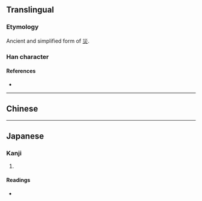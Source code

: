 {{also|災}}
{{character info}}
==Translingual==

===Etymology===
{{Han etym}}
Ancient and simplified form of [[災]].
===Han character===
{{Han char|rn=86|rad=火|as=03|sn=7|four=|canj=JF|ids=⿱[[宀]][[火]]}}

====References====
* {{Han ref|kx=0666.220|dkj=18881|dj=1075.250|hdz=32190.020|uh=707E|ud=28798}}

----

==Chinese==
{{zh-see|災|sv}}

----

==Japanese==

===Kanji===
{{ja-kanji|grade=|rs=火03}}

# {{alternative form of|ja|災}}

====Readings====
* {{ja-readings|on=[[さい]] (sai)|kun=[[わざわい]] (wazawai)}}